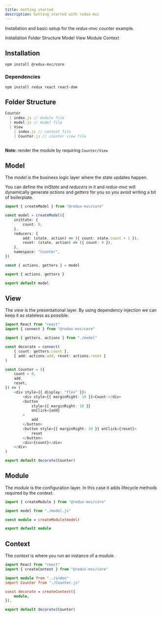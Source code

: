 ```yaml
---
title: Getting started
description: Getting started with redux-mvc
---
```


<PageDescription>

Installation and basic setup for the *redux-mvc* counter example.

</PageDescription>


<AnchorLinks>
  <AnchorLink>Installation</AnchorLink>
  <AnchorLink>Folder Structure</AnchorLink>
  <AnchorLink>Model</AnchorLink>
  <AnchorLink>View</AnchorLink>
  <AnchorLink>Module</AnchorLink>
  <AnchorLink>Context</AnchorLink>
</AnchorLinks>

## Installation


  ```shell
  npm install @redux-mvc/core
  ```

### Dependencies

  ```shell
  npm install redux react react-dom
  ```
  
## Folder Structure

  ```ts
  Counter
    | index.js // module file
    | model.js // model file
    | View 
      | index.js // context file
      | Counter.js // counter view file
    
  ```
  
  **Note:** render the module by requiring `Counter/View`

## Model

The *model* is the business logic layer where the state updates happen. 

You can define the *iniState* and *reducers* in it and *redux-mvc* will dynamically generate *actions* and *getters* for you so you avoid writing a bit of boilerplate.

  ```ts
  import { createModel } from "@redux-mvc/core"

  const model = createModel({
      iniState: {
          count: 0,
      },
      reducers: {
          add: (state, action) => ({ count: state.count + 1 }),
          reset: (state, action) => ({ count: 0 }),
      },
      namespace: "Counter",
  })

  const { actions, getters } = model

  export { actions, getters }

  export default model
  ```

## View

The *view* is the presentational layer. By using dependency injection we can keep it as stateless as possible.

  ```ts
  import React from "react"
  import { connect } from "@redux-mvc/core"

  import { getters, actions } from "./model"

  const decorate = connect(
      { count: getters.count },
      { add: actions.add, reset: actions.reset }
  )

  const Counter = ({
      count = 0,
      add,
      reset,
  }) => (
      <div style={{ display: "flex" }}>
          <div style={{ marginRight: 10 }}>Count:</div>
          <button
              style={{ marginRight: 10 }}
              onClick={add}
          >
              add
          </button>
          <button style={{ marginRight: 10 }} onClick={reset}>
              reset
          </button>
          <div>{count}</div>
      </div>
  )

  export default decorate(Counter)
  ```

## Module

The *module* is the configuration layer. In this case it adds lifecycle methods required by the *context*.

  ```ts
  import { createModule } from "@redux-mvc/core"

  import model from "./model.js"

  const module = createModule(model)

  export default module
  
  ```

## Context

The *context* is where you run an instance of a *module*. 

  ```ts
  import React from "react"
  import { createContext } from "@redux-mvc/core"

  import module from "../index"
  import Counter from "./Counter.js"

  const decorate = createContext({
      module,
  }),

  export default decorate(Counter)

  ```
  
  

